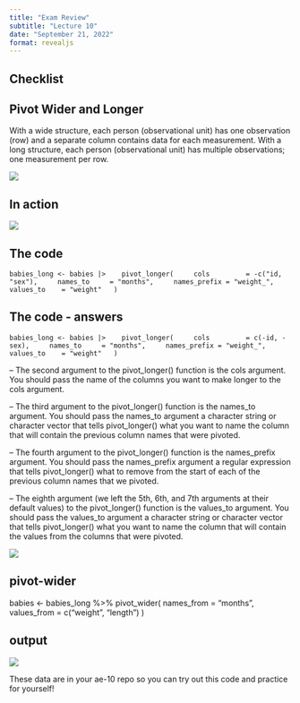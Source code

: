 ```yaml
---
title: "Exam Review"
subtitle: "Lecture 10"
date: "September 21, 2022"
format: revealjs
---
```


## Checklist


## Pivot Wider and Longer 

With a wide structure, each person (observational unit) has one observation (row) and a separate column contains data for each measurement. With a long structure, each person (observational unit) has multiple observations; one measurement per row.

![](images/wide_and_long.png){fig-align="center"}

## In action 

![](images/tidyr-longer-wider.gif){fig-align="center"}

## The code 

`babies_long <- babies |> 
  pivot_longer(
    cols         = -c("id, "sex"),
    names_to     = "months",
    names_prefix = "weight_",
    values_to    = "weight"
  )` 
  

## The code - answers {.smaller}

`babies_long <- babies |> 
  pivot_longer(
    cols         = c(-id, -sex),
    names_to     = "months",
    names_prefix = "weight_",
    values_to    = "weight"
  )` 
  
  -- The second argument to the pivot_longer() function is the cols argument. You should pass the name of the columns you want to make longer to the cols argument.
  
  -- The third argument to the pivot_longer() function is the names_to argument. You should pass the names_to argument a character string or character vector that tells pivot_longer() what you want to name the column that will contain the previous column names that were pivoted.
  
  -- The fourth argument to the pivot_longer() function is the names_prefix argument. You should pass the names_prefix argument a regular expression that tells pivot_longer() what to remove from the start of each of the previous column names that we pivoted.
  
  -- The eighth argument (we left the 5th, 6th, and 7th arguments at their default values) to the pivot_longer() function is the values_to argument. You should pass the values_to argument a character string or character vector that tells pivot_longer() what you want to name the column that will contain the values from the columns that were pivoted.


![](images/longer-answers.png){fig-align="center"}

## pivot-wider 

babies <- babies_long %>% 
  pivot_wider(
    names_from  = "months",
    values_from = c("weight", "length")
  )
  
## output

![](images/wider-answers.png){fig-align="center"}




These data are in your ae-10 repo so you can try out this code and practice for yourself! 







